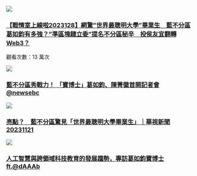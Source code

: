 [![](https://i.ytimg.com/vi/3Z1Mv5ZtvVM/hq720.jpg?sqp=-oaymwEcCOgCEMoBSFXyq4qpAw4IARUAAIhCGAFwAcABBg==&rs=AOn4CLDAoOEWZmHVGqRynOjbxjeiy-Nr1g)](https://www.youtube.com/watch?v=3Z1Mv5ZtvVM&t=73s&pp=ygUJ6JGb5aaC6Yie)

### [【戰情室上線啦2023128】網驚”世界最聰明大學”畢業生　藍不分區葛如鈞有多強？”準區塊鏈立委”提名不分區秘辛　投侯友宜翻轉 Web3？](https://www.youtube.com/watch?v=3Z1Mv5ZtvVM&t=73s&pp=ygUJ6JGb5aaC6Yie "【戰情室上線啦2023128】網驚”世界最聰明大學”畢業生　藍不分區葛如鈞有多強？”準區塊鏈立委”提名不分區秘辛　投侯友宜翻轉 Web3？")
觀看次數：13 萬次

 

[![](https://i.ytimg.com/vi/eon7YcFBLJ8/hq720.jpg?sqp=-oaymwE2COgCEMoBSFXyq4qpAygIARUAAIhCGAFwAcABBvABAfgB_gmAAtAFigIMCAAQARhDIFkocjAP&rs=AOn4CLA7THEofa782TQNb54wKWdMVo1e5A)](https://www.youtube.com/watch?v=eon7YcFBLJ8&t=1s&pp=ygUJ6JGb5aaC6Yie)

### [藍不分區秀戰力！ 「寶博士」葛如鈞、陳菁徽首開記者會 @newsebc](https://www.youtube.com/watch?v=eon7YcFBLJ8&t=1s&pp=ygUJ6JGb5aaC6Yie "藍不分區秀戰力！ 「寶博士」葛如鈞、陳菁徽首開記者會 @newsebc")

 

[![](https://i.ytimg.com/vi/Z-uAqE3sjro/hq720.jpg?sqp=-oaymwEcCOgCEMoBSFXyq4qpAw4IARUAAIhCGAFwAcABBg==&rs=AOn4CLDLAl33QxSCdAqIZYECyaD6r5H2_w)](https://www.youtube.com/watch?v=Z-uAqE3sjro&t=79s&pp=ygUJ6JGb5aaC6Yie)

### [亮點？　藍不分區驚見「世界最聰明大學畢業生」｜華視新聞 20231121](https://www.youtube.com/watch?v=Z-uAqE3sjro&t=79s&pp=ygUJ6JGb5aaC6Yie "亮點？　藍不分區驚見「世界最聰明大學畢業生」｜華視新聞 20231121")

 

[![](https://i.ytimg.com/vi/eBMhjuQwTno/hq720.jpg?sqp=-oaymwEcCOgCEMoBSFXyq4qpAw4IARUAAIhCGAFwAcABBg==&rs=AOn4CLC1k1hLFOXwWyKQSdTVgMfCPMGilw)](https://www.youtube.com/watch?v=eBMhjuQwTno&t=39s&pp=ygUJ6JGb5aaC6Yie)

### [人工智慧與跨領域科技教育的發展趨勢，專訪葛如鈞寶博士 ft.@dAAAb](https://www.youtube.com/watch?v=eBMhjuQwTno&t=39s&pp=ygUJ6JGb5aaC6Yie "人工智慧與跨領域科技教育的發展趨勢，專訪葛如鈞寶博士 ft.@dAAAb")

 
